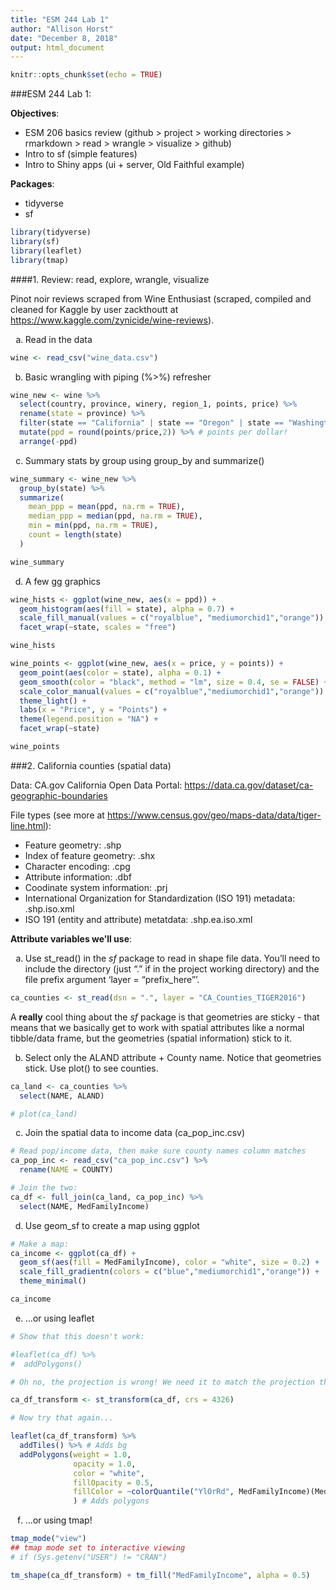 ```yaml
---
title: "ESM 244 Lab 1"
author: "Allison Horst"
date: "December 8, 2018"
output: html_document
---
```


```r
knitr::opts_chunk$set(echo = TRUE)
```

###ESM 244 Lab 1: 

**Objectives**:

- ESM 206 basics review (github > project > working directories > rmarkdown > read > wrangle > visualize > github)
- Intro to sf (simple features)
- Intro to Shiny apps (ui + server, Old Faithful example)

**Packages**:

- tidyverse
- sf

```r

library(tidyverse)
library(sf)
library(leaflet)
library(tmap)

```

####1. Review: read, explore, wrangle, visualize

Pinot noir reviews scraped from Wine Enthusiast (scraped, compiled and cleaned for Kaggle by user zackthoutt at <https://www.kaggle.com/zynicide/wine-reviews>).

a. Read in the data

```r

wine <- read_csv("wine_data.csv")

```

b. Basic wrangling with piping (%>%) refresher

```r

wine_new <- wine %>% 
  select(country, province, winery, region_1, points, price) %>% 
  rename(state = province) %>% 
  filter(state == "California" | state == "Oregon" | state == "Washington") %>% 
  mutate(ppd = round(points/price,2)) %>% # points per dollar!
  arrange(-ppd) 

```

c. Summary stats by group using group_by and summarize()

```r

wine_summary <- wine_new %>% 
  group_by(state) %>% 
  summarize(
    mean_ppp = mean(ppd, na.rm = TRUE),
    median_ppp = median(ppd, na.rm = TRUE),
    min = min(ppd, na.rm = TRUE),
    count = length(state)
  )

wine_summary

```


d. A few gg graphics

```r

wine_hists <- ggplot(wine_new, aes(x = ppd)) +
  geom_histogram(aes(fill = state), alpha = 0.7) +
  scale_fill_manual(values = c("royalblue", "mediumorchid1","orange")) +
  facet_wrap(~state, scales = "free")

wine_hists

wine_points <- ggplot(wine_new, aes(x = price, y = points)) +
  geom_point(aes(color = state), alpha = 0.1) +
  geom_smooth(color = "black", method = "lm", size = 0.4, se = FALSE) +
  scale_color_manual(values = c("royalblue","mediumorchid1","orange")) +
  theme_light() +
  labs(x = "Price", y = "Points") +
  theme(legend.position = "NA") +
  facet_wrap(~state)

wine_points

```

###2. California counties (spatial data)

Data: CA.gov California Open Data Portal: <https://data.ca.gov/dataset/ca-geographic-boundaries>

File types (see more at <https://www.census.gov/geo/maps-data/data/tiger-line.html>):

- Feature geometry: .shp
- Index of feature geometry: .shx
- Character encoding: .cpg
- Attribute information: .dbf
- Coodinate system information: .prj
- International Organization for Standardization (ISO 191) metadata: .shp.iso.xml
- ISO 191 (entity and attribute) metatdata: .shp.ea.iso.xml

**Attribute variables we'll use**:

a. Use st_read() in the *sf* package to read in shape file data. You'll need to include the directory (just "." if in the project working directory) and the file prefix argument 'layer = "prefix_here"'.

```r

ca_counties <- st_read(dsn = ".", layer = "CA_Counties_TIGER2016")

```

A **really** cool thing about the *sf* package is that geometries are sticky - that means that we basically get to work with spatial attributes like a normal tibble/data frame, but the geometries (spatial information) stick to it. 

b. Select only the ALAND attribute + County name. Notice that geometries stick. Use plot() to see counties. 

```r

ca_land <- ca_counties %>% 
  select(NAME, ALAND)

# plot(ca_land)

```

c. Join the spatial data to income data (ca_pop_inc.csv)

```r

# Read pop/income data, then make sure county names column matches
ca_pop_inc <- read_csv("ca_pop_inc.csv") %>% 
  rename(NAME = COUNTY)

# Join the two: 
ca_df <- full_join(ca_land, ca_pop_inc) %>% 
  select(NAME, MedFamilyIncome)
```

d. Use geom_sf to create a map using ggplot

```r
# Make a map: 
ca_income <- ggplot(ca_df) +
  geom_sf(aes(fill = MedFamilyIncome), color = "white", size = 0.2) +
  scale_fill_gradientn(colors = c("blue","mediumorchid1","orange")) +
  theme_minimal()

ca_income

```

e. ...or using leaflet

```r

# Show that this doesn't work:

#leaflet(ca_df) %>% 
#  addPolygons() 

# Oh no, the projection is wrong! We need it to match the projection that leaflet uses (WGS84)

ca_df_transform <- st_transform(ca_df, crs = 4326)

# Now try that again...

leaflet(ca_df_transform) %>% 
  addTiles() %>% # Adds bg
  addPolygons(weight = 1.0,
              opacity = 1.0,
              color = "white",
              fillOpacity = 0.5,
              fillColor = ~colorQuantile("YlOrRd", MedFamilyIncome)(MedFamilyIncome)
              ) # Adds polygons

```

f. ...or using tmap!

```r
tmap_mode("view")
## tmap mode set to interactive viewing
# if (Sys.getenv("USER") != "CRAN")

tm_shape(ca_df_transform) + tm_fill("MedFamilyIncome", alpha = 0.5)
```




